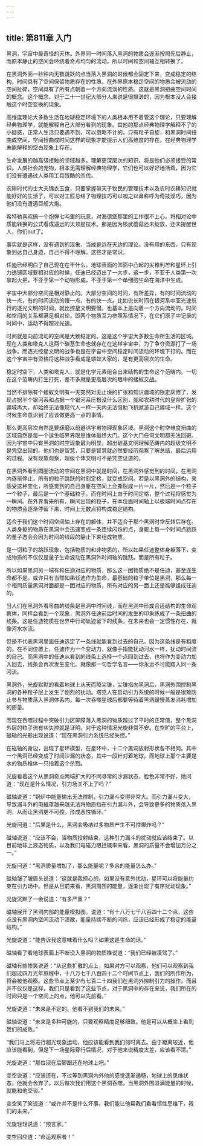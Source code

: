 ```yaml
---
---
---
```

title: 第811章 入门
---



黑洞，宇宙中最奇怪的天体。外界同一时间落入黑洞的物质会逐渐按照先后静止，而原本静止的空间会环绕着奇点均匀的流动。所以时间和空间轴互相转换了。

在黑洞外面一秒钟内无数跳跃的点当落入黑洞的时候都会固定下来，变成稳定的结构，时间具有了空间保留物质存在的性质。在外界原本稳定空间的物质会被流动的空间扯碎，空间具有了所有点朝着一个方向流淌的性质。这就是黑洞扭曲空间时间的概念。这个概念，对于二十一世纪大部分人来说是很飘渺的，因为根本没人会接触这个时空变换的现象。

高维度理论大多数生活在地球稳定环境下的人类根本用不着管这个理论，只要理解经典物理学，就能解释自己大部分看到的现象。其他的那点经典物理学解释不了的小疑惑，正常人生活只要遇不到，可以忽略不计的。只有粒子自旋，和黑洞时间扭曲成空间，空间扭曲成时间这样的现象才能提示人们高维度的存在。在经典物理学未能解释的空白现象上存在。

生命发展的越高级接触的领域越多，理解更深层次的知识，将是他们必须接受的常识。人类社会的宠物，根本无需理解经典物理学，它们也可以好好地活着，因为它们没有遭遇过人类用工具残酷的杀伐。

农耕时代的士大夫锦衣玉食，只要掌握带天子牧民的管理技术以及农时农耕知识就能好好的生活了，可以对工匠总结了物理技巧可以嗤之以鼻称呼为奇技淫巧，因为他们没有遭遇巨舰大炮。

希特勒喜欢搞一个炮弹七吨重的玩意，对海德堡那里的工作很不上心。将相对论中质能转换的公式看成遥远的天顶星技术。那是因为核武蘑菇还未绽放，还未提醒世人，你们out了。

事实就是这样，没有遇到的现象，当成是远在天边的理论。没有用的东西，只有现象到达自己身边，自己不得不理解，这些才是常识。

任迪已经明白了自己现在在干什么。地球表面的凹面中凸起的尖锥利芒和星环上引力透镜区域要相对应的时候，任迪已经迈出了一大步，这一步，不亚于人类第一次拿起火把，不亚于第一个动物形成，不亚于第一个单细胞生命在海洋中生成。

宇宙中大部分空间是相对静止的。大部分空间的时间，有所差异，有的时间流动的快一点，有的时间流动的慢一点，有的快一点。比如说长时间在银河系中亚光速航行的逐光文明的时间，就比控星文明要慢。也基本上是向着一个方向流动的。时间和空间的关系都满足相对论，即两个物质互为参照系情况下，在它们原子中记录的时间中，运动不得超过光速。

时间就是向前流动的空间是大致稳定的。这是这个宇宙大多数生命所生活的区域。现在人类和塔克人这两个碳基生命也就存在在这样宇宙中，为了争夺资源打了一场战争。而逐光控星文明的战争也是在宇宙中空间稳定时间流动的环境下打的。而在这个宇宙中有资格将这种战争看成是蝼蚁大家的，是有更高层次的生命。

稳定时空下，人类和塔克人，就是化学元素组合出来结构的生命这个范畴内。一切在这个范畴内打生打死，差不多就是更高层次的眼中的蝼蚁交战。

当然不排除有个蝼蚁文明有一天突然对无止境的扩张和知识疆域的限定厌倦了，发现占据半个银河系和占据一个银河系压根没什么区别，就和农耕时代的皇帝扩张的疆域再大，却始终无法像现代人一样一天内无法借助飞机遨游自己疆域一样。这个时候生命意识到了应该做更高一点的事情。

那么更高层次自然是要琢磨以前避讳宇宙物理现象区域。黑洞这个时空维度扭曲的区域自然是每一个诞生临界界限思维体最终大门。这个大门任何文明都无法回避。因为宇宙中只有黑洞的时空现象最为明显。超出碳基文明理解范畴内的超级文明不是凭空出现的。他们也是智慧，只要是智慧就必然要经历观察了解总结，最后运用的过程。没有现象观察，超级个体文明可不是凭空证道的。

在黑洞外看到圆圈流动的空间在黑洞中就是时间，在黑洞外感觉到的时间，在黑洞内逐渐停止，所有的粒子跳跃的时刻定格，就变成空间。若是以黑洞外的结构，来感受这种变化，所感觉到的自己身躯在空间上会撕裂成一片一片，然后是一个粒子一个粒子，最后是一个个基础粒子。而在时间上由于时间定格，整个过程将感觉为一瞬间。在外界看来所有，瞬间出现的粒子，在本位面时间轴上以极端时间点存在的物质会逐渐停留下来，时间上无数点将构成稳定结构。

适合于我们这个时间空间轴上存在的躯体，并不适合于那个黑洞时空反转后存在。人类身躯的物质在黑洞中会迅速变成一条连续闪烁的点，身躯上每一个时间点跳跃的量子态会会因为时间的线段的静止下来组成物质。

是一切粒子的跳跃现象，包括物质的和非物质的，所以如果任迪整体身躯落下，变成物质的不仅仅是量子生命波动在黑洞外时间轴的跳跃。而是所有粒子。

所以如果黑洞另一端有和任迪对应的物质，那么这一团物质绝不是任迪，甚至连生命都不是。或许只有当然如果任迪作为生命，最基础的粒子单位是黑洞，那么每一个相同质量黑洞对面都是一团对应的物质，所有对应的另一面上还是能够组成任迪的。

当人们在黑洞外看弯曲的线条是黑洞中时间线，而在黑洞中形成合适结构的生命观察体，同样会看到一个现象，黑洞外任迪前后时间的发生的印象练成了一条扭曲的线条。这是任迪物质在世界中行动轨迹留下的线条，在未来也会一定惯性存在，就像河水水流。

但是不代表黑洞里面任迪选定了一条线就能看到过去的自己。因为这条线是有粗度的。在不同位置上，任迪作为一个变动力，就像手指能扰动河水一样，扰动时间流的自己。而黑洞中的任迪从看到的线条上选择一个点回到过去，也将作为变动力加入回去，线条会再次发生变化。就像那一句哲学名言——你永远不可能踏入同一条河流。

黑洞外，光旋默默的看着地球上从天而降尖锥，尖锥指向黑洞后，黑洞外围控制黑洞的各种粒子层上发生了剧烈的扰动。塔克人在启动引力系统的时候一般是很难防止参与物质落入黑洞体系内。每一次吞噬星球后都要等待着黑洞缓慢蒸发消耗增加的质量。

而现在吞噬过程中突破引力区屏障落入黑洞的物质超过了平时的正常值，整个黑洞外层的粒子流有些失控就是证明。对于这种情况光旋非常不安。在空旷的平台上，磁轴的光影出现说道：“现在黑洞引力系统已经失控。”

在磁轴的身边，出现了星环模型，在星环中，十二个黑洞放射形状各不相同。其中一个黑洞已经变成了时间沙漏的状态，其中一段针对着地球。而地球上那个主要是水的物质椎体一只指着这个杀戮。

光旋看着这个从黑洞奇点两端扩大的不同寻常的沙漏状态，脸色非常不好，她问道：“现在是什么情况，引力场关不上了吗？”

磁轴说道：“锅炉中能量输出无法控制，引力漏斗变得非常大。而引力漏斗变大，导致漏斗外的电磁罩越来越无法将物质挡在引力漏斗外，会导致更多的物质落入黑洞，从而让黑洞更不可控。形成恶性循环。”

光旋问道：“后果是什么，黑洞会吸纳过多物质产生不可控爆炸吗？”

磁轴说道：“应该不会，当物质投射结束，这种引力漏斗的扰动就应该结束了。以目前地球上液态物质，以及我们电磁力阻拦概率来看，黑洞的质量不会增加万分之一。”

光旋问道：“黑洞质量增加了，那么能量呢？多余的能量怎么办。”

磁轴皱了皱眉头说道：“这就是我担心的，如果没有意外扰动，星环可以将能量约束在引力场中。但是从目前来看，黑洞周围的能量，逐渐出现了有序扰动现象。”

光旋沉默了一会说道：“有多严重？”

磁轴展开了黑洞内部的能量模拟图。说道：“有十八万七千八百四十二个点，这些点没有黑洞内空间流动下溃散，能量持续不断的闪烁，应该已经形成了稳定的能量结构。”

光旋说道：“能告诉我这意味着什么吗？如果这是生命的话。”

磁轴看了看地球表面上不断没入黑洞的物质椎说道：“我们已经被凌驾了。”

磁轴有些惨笑说道：“从这些扩散的点上，如果对方可以观察，他们可以观察到我们超过四万光年旅程中，十八万七千八百四十二个时间节点上，我们的所作所为，将会被他观察。这些节点上至少有七百二十四我们在黑洞外控制引力的操作。而且并不仅仅是这样，我们只是看到了这些节点，对于黑洞中的存在来说，我们所在的时间只是一个空间上的点，他可以先前看。”

光旋说道：“未来是不定的。他看不到我们的未来。”

磁轴说道：“未来是多种可能的，只要观察精度足够细致。他是可以从概率上看到我们的成败。”

“我们马上将进行超光现象运动，他应该能看到我们何时离去。由于距离较近，他应该能看到，但是下一场星际穿行后情况，对于他来说精度太差，应该看不清。”

光旋说道：“那位现在后脚跟还在地球上吧。”

变空说道：“应该还在，不过等到黑洞内外他的感觉逐渐通畅，地球上的思维状态，他就会舍弃了。以后每次我们用这个黑洞吞噬，当黑洞外围溢满能量的时候，就能和他交谈。”

变空笑了笑说道：“或许并不是什么坏事，我们能让他帮我们看看惯性思维下，我们的未来。”

光旋轻轻说道：“预言家。”

变空回应道：“命运观察者！”